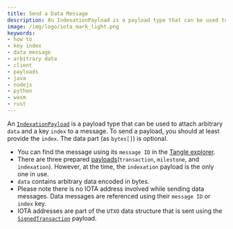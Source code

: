```yaml
---
title: Send a Data Message
description: An IndexationPayload is a payload type that can be used to attach arbitrary data and a key index to a message.
image: /img/logo/iota_mark_light.png
keywords:
- how to
- key index
- data message
- arbitrary data
- client
- payloads
- java
- nodejs
- python
- wasm
- rust
---
```


An [`IndexationPayload`](../explanations/messages_payloads_and_transactions.md#indexationpayload) is a payload type that can be used to attach arbitrary `data`
and a key `index` to a message. To send a payload, you should  at least provide the `index`. The data part
(as `bytes[]`) is optional.


<Tabs groupId="language">
  <TabItem value="java" label="Java">
    <JavaDataMessage />
  </TabItem>
  <TabItem value="nodejs" label="Nodejs">
    <NodejsGetDataMessage />
  </TabItem>
  <TabItem value="python" label="Python">
    <PythonGetDataMessage />
  </TabItem>
  <TabItem value="rust" label="Rust">
    <RustGetDataMessage />
  </TabItem>
  <TabItem value="wasm" label="Wasm">
    <WasmGetDataMessage />
  </TabItem>
</Tabs>


- You can find the message using its `message ID` in the
  [Tangle explorer](https://explorer.iota.org/devnet/message/8d4fa37be3c00691131c2c3e03e7b8b956c9118a2ce4be3a8597d51d82ed2de9).
- There are three prepared [payloads](../explanations/messages_payloads_and_transactions.md#corepayloads)(`transaction`, `milestone`, and `indexation`). However, at the time, the `indexation`
  payload is the only one in use.
- `data` contains arbitrary data encoded in bytes.
- Please note there is no IOTA address involved while sending data messages. Data messages are referenced using their
  `message ID` or `index` key.
- IOTA addresses are part of the `UTXO` data structure that is sent using the [`SignedTransaction`](./../explanations/messages_payloads_and_transactions.md#signedtransaction)
  payload.
